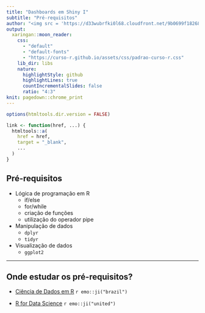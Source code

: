 ```yaml
---
title: "Dashboards em Shiny I"
subtitle: "Pré-requisitos"
author: "<img src = 'https://d33wubrfki0l68.cloudfront.net/9b0699f18268059bdd2e5c21538a29eade7cbd2b/67e5c/img/logo/cursor1-5.png' width = '30%'>"
output:
  xaringan::moon_reader:
    css: 
      - "default"
      - "default-fonts"
      - "https://curso-r.github.io/assets/css/padrao-curso-r.css"
    lib_dir: libs
    nature:
      highlightStyle: github
      highlightLines: true
      countIncrementalSlides: false
      ratio: "4:3"
knit: pagedown::chrome_print
---
```

```r
options(htmltools.dir.version = FALSE)

link <- function(href, ...) {
  htmltools::a(
    href = href,
    target = "_blank",
    ...
  )
}
```

## Pré-requisitos

- Lógica de programação em R
  - if/else
  - for/while
  - criação de funções
  - utilização do operador pipe
- Manipulação de dados
  - `dplyr`
  - `tidyr`
- Visualização de dados
  - `ggplot2`
  
---

## Onde estudar os pré-requisitos?

- [Ciência de Dados em R](https://livro.curso-r.com/) `r emo::ji("brazil")`

- [R for Data Science](https://r4ds.hadley.nz/) `r emo::ji("united")`

